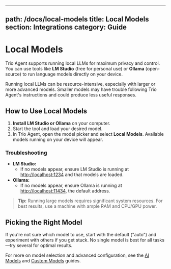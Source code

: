 
---
path: /docs/local-models
title: Local Models
section: Integrations
category: Guide
---

# Local Models

Trio Agent supports running local LLMs for maximum privacy and control. You can use tools like **LM Studio** (free for personal use) or **Ollama** (open-source) to run language models directly on your device.

Running local LLMs can be resource-intensive, especially with larger or more advanced models. Smaller models may have trouble following Trio Agent's instructions and could produce less useful responses.

## How to Use Local Models
1. **Install LM Studio or Ollama** on your computer.
2. Start the tool and load your desired model.
3. In Trio Agent, open the model picker and select **Local Models**. Available models running on your device will appear.

### Troubleshooting
- **LM Studio:**
  - If no models appear, ensure LM Studio is running at [http://localhost:1234](http://localhost:1234) and that models are loaded.
- **Ollama:**
  - If no models appear, ensure Ollama is running at [http://localhost:11434](http://localhost:11434), the default address.

> **Tip:** Running large models requires significant system resources. For best results, use a machine with ample RAM and CPU/GPU power.

## Picking the Right Model
If you're not sure which model to use, start with the default ("auto") and experiment with others if you get stuck. No single model is best for all tasks—try several for optimal results.

For more on model selection and advanced configuration, see the [AI Models](/docs/ai-models) and [Custom Models](/docs/custom-models) guides.
